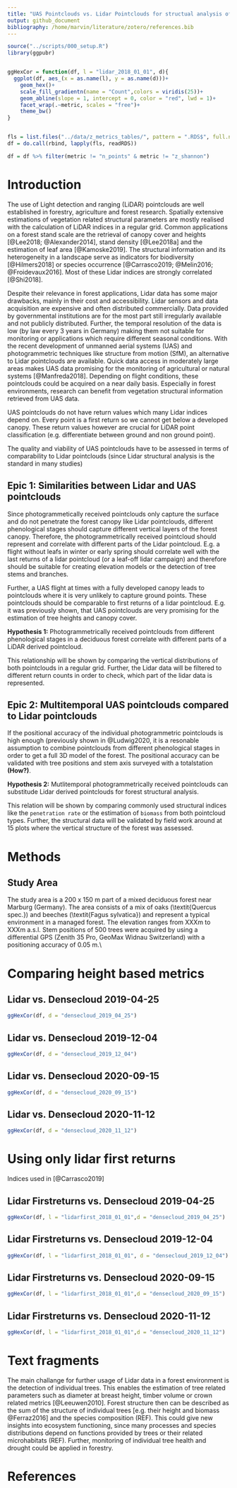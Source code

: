 ```yaml
---
title: "UAS Pointclouds vs. Lidar Pointclouds for structual analysis of forests"
output: github_document
bibliography: /home/marvin/literature/zotero/references.bib
---
```


```r
source("../scripts/000_setup.R")
library(ggpubr)


ggHexCor = function(df, l = "lidar_2018_01_01", d){
  ggplot(df, aes_(x = as.name(l), y = as.name(d)))+
    geom_hex()+
    scale_fill_gradientn(name = "Count",colors = viridis(25))+
    geom_abline(slope = 1, intercept = 0, color = "red", lwd = 1)+
    facet_wrap(.~metric, scales = "free")+
    theme_bw()
}


fls = list.files("../data/z_metrics_tables/", pattern = ".RDS$", full.names = TRUE)
df = do.call(rbind, lapply(fls, readRDS))

df = df %>% filter(metric != "n_points" & metric != "z_shannon")
```

# Introduction


The use of Light detection and ranging (LiDAR) pointclouds are well established in forestry, agriculture and forest research. Spatially extensive estimations of vegetation related structural parameters are mostly realised with the calculation of LiDAR indices in a regular grid. Common applications on a forest stand scale are the retrieval of canopy cover and heights [@Lee2018; @Alexander2014], stand density [@Lee2018a] and the estimation of leaf area [@Kamoske2019]. The structural information and its heterogeneity in a landscape serve as indicators for biodiversity [@Hilmers2018] or species occurrence [@Carrasco2019; @Melin2016; @Froidevaux2016]. Most of these Lidar indices are strongly correlated [@Shi2018].

Despite their relevance in forest applications, Lidar data has some major drawbacks, mainly in their cost and accessibility. Lidar sensors and data acquisition are expensive and often distributed commercially. Data provided by governmental institutions are for the most part still irregularly available and not publicly distributed. Further, the temporal resolution of the data is low (by law every 3 years in Germany) making them not suitable for monitoring or applications which require different seasonal conditions. With the recent development of unmanned aerial systems (UAS) and photogrammetric techniques like structure from motion (SfM), an alternative to Lidar pointclouds are available. Quick data access in moderately large areas makes UAS data promising for the monitoring of agricultural or natural systems [@Manfreda2018]. Depending on flight conditions, these pointclouds could be acquired on a near daily basis. Especially in forest environments, research can benefit from vegetation structural information retrieved from UAS data.

UAS pointclouds do not have return values which many Lidar indices depend on. Every point is a first return so we cannot get below a developed canopy. These return values however are crucial for LiDAR point classification (e.g. differentiate between ground and non ground point).

The quality and viability of UAS pointclouds have to be assessed in terms of comparability to Lidar pointclouds (since Lidar structural analysis is the standard in many studies)

## Epic 1: Similarities between Lidar and UAS pointclouds


Since photogrammetically received pointclouds only capture the surface and do not penetrate the forest canopy like Lidar pointclouds, different phenological stages should capture different vertical layers of the forest canopy. Therefore, the photogrammetrically received pointcloud should represent and correlate with different parts of the Lidar pointcloud. E.g. a flight without leafs in winter or early spring should correlate well with the last returns of a lidar pointcloud (or a leaf-off lidar campaign) and therefore should be suitable for creating elevation models or the detection of tree stems and branches.

Further, a UAS flight at times with a fully developed canopy leads to pointclouds where it is very unlikely to capture ground points. These pointclouds should be comparable to first returns of a lidar pointcloud. E.g. it was previously shown, that UAS pointclouds are very promising for the estimation of tree heights and canopy cover.

**Hypothesis 1:** Photogrammetrically received pointclouds from different phenological stages in a deciduous forest correlate with different parts of a LiDAR derived pointcloud.

This relationship will be shown by comparing the vertical distributions of both pointclouds in a regular grid. Further, the Lidar data will be filtered to different return counts in order to check, which part of the lidar data is represented.

## Epic 2: Multitemporal UAS pointclouds compared to Lidar pointclouds


If the positional accuracy of the individual photogrammetric pointclouds is high enough (previously shown in @Ludwig2020, it is a resonable assumption to combine pointclouds from different phenological stages in order to get a full 3D model of the forest. The positional accuracy can be validated with tree positions and stem axis surveyed with a totalstation **(How?)**.

**Hypothesis 2:** Mutlitemporal photogrammetrically received pointclouds can substitude Lidar derived pointclouds for forest structural analysis.

This relation will be shown by comparing commonly used structural indices like the `penetration rate` or the estimation of `biomass` from both pointcloud types. Further, the structural data will be validated by field work around at 15 plots where the vertical structure of the forest was assessed.

# Methods

## Study Area


The study area is a 200 x 150 m part of a mixed deciduous forest near Marburg (Germany). The area consists of a mix of oaks (\\textit{Quercus spec.}) and beeches (\\textit{Fagus sylvatica}) and represent a typical environment in a managed forest. The elevation ranges from XXXm to XXXm a.s.l. Stem positions of 500 trees were acquired by using a differential GPS (Zenith 35 Pro, GeoMax Widnau Switzerland) with a positioning accuracy of 0.05 m.\\

# Comparing height based metrics

## Lidar vs. Densecloud 2019-04-25

```r
ggHexCor(df, d = "densecloud_2019_04_25")
```

## Lidar vs. Densecloud 2019-12-04

```r
ggHexCor(df, d = "densecloud_2019_12_04")
```


## Lidar vs. Densecloud 2020-09-15

```r
ggHexCor(df, d = "densecloud_2020_09_15")
```


## Lidar vs. Densecloud 2020-11-12

```r
ggHexCor(df, d = "densecloud_2020_11_12")
```

# Using only lidar first returns

Indices used in [@Carrasco2019]


## Lidar Firstreturns vs. Densecloud 2019-04-25

```r
ggHexCor(df, l = "lidarfirst_2018_01_01",d = "densecloud_2019_04_25")
```

## Lidar Firstreturns vs. Densecloud 2019-12-04

```r
ggHexCor(df, l = "lidarfirst_2018_01_01", d = "densecloud_2019_12_04")
```


## Lidar Firstreturns vs. Densecloud 2020-09-15

```r
ggHexCor(df, l = "lidarfirst_2018_01_01",d = "densecloud_2020_09_15")
```


## Lidar Firstreturns vs. Densecloud 2020-11-12

```r
ggHexCor(df, l = "lidarfirst_2018_01_01",d = "densecloud_2020_11_12")
```




# Text fragments


The main challange for further usage of Lidar data in a forest environment is the detection of individual trees. This enables the estimation of tree related parameters such as diameter at breast height, timber volume or crown related metrics [@Leeuwen2010]. Forest structure then can be described as the sum of the structure of individual trees [e.g. their height and biomass @Ferraz2016] and the species composition (REF). This could give new insights into ecosystem functioning, since many processes and species distributions depend on functions provided by trees or their related microhabitats (REF). Further, monitoring of individual tree health and drought could be applied in forestry.


# References

